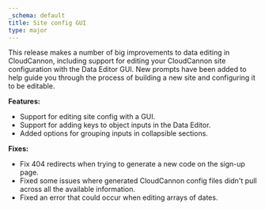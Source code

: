 ```yaml
---
_schema: default
title: Site config GUI
type: major
---
```

This release makes a number of big improvements to data editing in CloudCannon, including support for editing your CloudCannon site configuration with the Data Editor GUI. New prompts have been added to help guide you through the process of building a new site and configuring it to be editable.

**Features:**

* Support for editing site config with a GUI.
* Support for adding keys to object inputs in the Data Editor.
* Added options for grouping inputs in collapsible sections.

**Fixes:**

* Fix 404 redirects when trying to generate a new code on the sign-up page.
* Fixed some issues where generated CloudCannon config files didn't pull across all the available information.
* Fixed an error that could occur when editing arrays of dates.